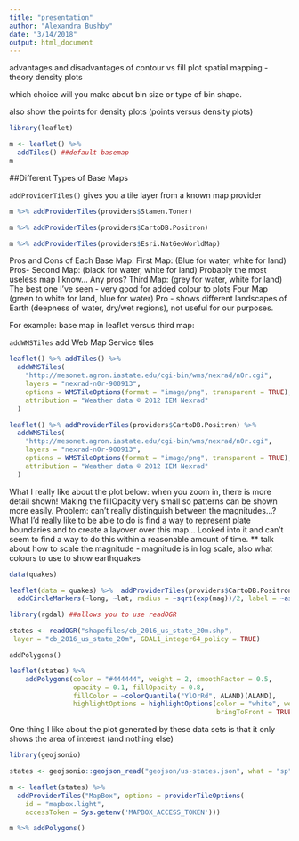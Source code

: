 ```yaml
---
title: "presentation"
author: "Alexandra Bushby"
date: "3/14/2018"
output: html_document
---
```

advantages and disadvantages of contour vs fill plot
spatial mapping - theory
density plots

which choice will you make about bin size or type of bin shape.

also show the points for density plots (points versus density plots)




```r
library(leaflet)
```

```r
m <- leaflet() %>% 
  addTiles() ##default basemap
m
```



##Different Types of Base Maps

`addProviderTiles()` gives you a tile layer from a known map provider

```r
m %>% addProviderTiles(providers$Stamen.Toner) 
```

```r
m %>% addProviderTiles(providers$CartoDB.Positron)
```

```r
m %>% addProviderTiles(providers$Esri.NatGeoWorldMap)
```


Pros and Cons of Each Base Map:
First Map: (Blue for water, white for land)
Pros- 
Second Map: (black for water, white for land) 
Probably the most useless map I know... Any pros?
Third Map: (grey for water, white for land)
The best one I've seen - very good for added colour to plots
Four Map (green to white for land, blue for water)
Pro - shows different landscapes of Earth (deepness of water, dry/wet regions), not useful for our purposes.

For example: base map in leaflet versus third map:

`addWMSTiles` add Web Map Service tiles

```r
leaflet() %>% addTiles() %>%
  addWMSTiles(
    "http://mesonet.agron.iastate.edu/cgi-bin/wms/nexrad/n0r.cgi",
    layers = "nexrad-n0r-900913",
    options = WMSTileOptions(format = "image/png", transparent = TRUE),
    attribution = "Weather data © 2012 IEM Nexrad"
  )
```

```r
leaflet() %>% addProviderTiles(providers$CartoDB.Positron) %>%
  addWMSTiles(
    "http://mesonet.agron.iastate.edu/cgi-bin/wms/nexrad/n0r.cgi",
    layers = "nexrad-n0r-900913",
    options = WMSTileOptions(format = "image/png", transparent = TRUE),
    attribution = "Weather data © 2012 IEM Nexrad"
  )
```

What I really like about the plot below: when you zoom in, there is more detail shown! Making the fillOpacity very small so patterns can be shown more easily. Problem: can't really distinguish between the magnitudes...? What I'd really like to be able to do is find a way to represent plate boundaries and to create a layover over this map... Looked into it and can't seem to find a way to do this within a reasonable amount of time. ** talk about how to scale the magnitude - magnitude is in log scale, also what colours to use to show earthquakes 
```r
data(quakes)

leaflet(data = quakes) %>%  addProviderTiles(providers$CartoDB.Positron) %>%
  addCircleMarkers(~long, ~lat, radius = ~sqrt(exp(mag))/2, label = ~as.character(mag), color = "black", fillColor = "red", fillOpacity = 0.1, stroke = FALSE, opacity = 0)
```



```r
library(rgdal) ##allows you to use readOGR

states <- readOGR("shapefiles/cb_2016_us_state_20m.shp",
 layer = "cb_2016_us_state_20m", GDAL1_integer64_policy = TRUE)
```


`addPolygons()`


```r

leaflet(states) %>%
    addPolygons(color = "#444444", weight = 2, smoothFactor = 0.5,
                opacity = 0.1, fillOpacity = 0.8,
                fillColor = ~colorQuantile("YlOrRd", ALAND)(ALAND),
                highlightOptions = highlightOptions(color = "white", weight = 2,
                                                    bringToFront = TRUE))
```


One thing I like about the plot generated by these data sets is that it only shows the area of interest (and nothing else)

```r
library(geojsonio)

states <- geojsonio::geojson_read("geojson/us-states.json", what = "sp")

m <- leaflet(states) %>%
  addProviderTiles("MapBox", options = providerTileOptions(
    id = "mapbox.light",
    accessToken = Sys.getenv('MAPBOX_ACCESS_TOKEN')))

m %>% addPolygons()
```



